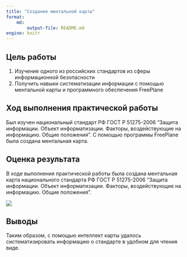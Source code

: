 ---
title: "Создание ментальной карты"
format: 
    md:
        output-file: README.md
engine: knitr
---

## Цель работы

1. Изучение одного из российских стандартов из сферы информационной безопасности
2. Получить навыки систематизации информации с помощью ментальной карты и программного обеспечения FreePlane

## Ход выполнения практической работы

Был изучен национальный стандарт РФ ГОСТ Р 51275-2006 "Защита информации. Объект информатизации. Факторы, воздействующие на информацию. Общие положения".
С помощью программы FreePlane была создана ментальная карта.

## Оценка результата

В ходе выполнения практической работы была создана ментальная карта национального стандарта РФ ГОСТ Р 51275-2006 "Защита информации. Объект информатизации. Факторы, воздействующие на информацию. Общие положения".

![](./schema.png)

## Выводы

Таким образом, с помощью интеллект карты удалось систематизировать информацию о стандарте в удобном для чтения виде.